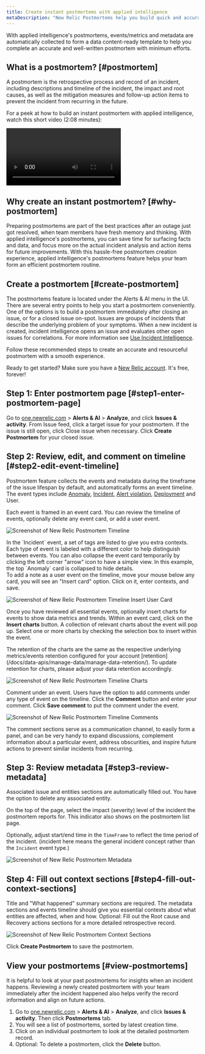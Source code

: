```yaml
---
title: Create instant postmortems with applied intelligence
metaDescription: "New Relic Postmortems help you build quick and accurate postmortems by collecting events/metrics and metadata automatically."
---
```








With applied intelligence's postmortems, events/metrics and metadata are automatically collected to form a data content-ready template to help you complete an accurate and well-written postmortem with minimum efforts.

## What is a postmortem? [#postmortem]

A postmortem is the retrospective process and record of an incident, including descriptions and timeline of the incident, the impact and root causes, as well as the mitigation measures and follow-up action items to prevent the incident from recurring in the future.

For a peek at how to build an instant postmortem with applied intelligence, watch this short video (2:08 minutes):

<Video
  type="wistia"
  id="lok99i6isw"
/>

## Why create an instant postmortem? [#why-postmortem]
Preparing postmortems are part of the best practices after an outage just got resolved, when team members have fresh memory and thinking.
With applied intelligence's postmortems, you can save time for surfacing facts and data, and focus more on the actual incident analysis and action items for future improvements. With this hassle-free postmortem creation experience, applied intelligence's postmortems feature helps your team form an efficient postmortem routine.

## Create a postmortem [#create-postmortem]

The postmortems feature is located under the Alerts & AI menu in the UI. There are several entry points to help you start a postmortem conveniently. One of the options is to build a postmortem immediately after closing an issue, or for a closed issue on-spot.
Issues are groups of incidents that describe the underlying problem of your symptoms. When a new incident is created, incident intelligence opens an issue and evaluates other open issues for correlations. For more information see [Use Incident Intelligence](/docs/alerts-applied-intelligence/applied-intelligence/incident-intelligence/use-incident-intelligence/).

Follow these recommended steps to create an accurate and resourceful postmortem with a smooth experience.

Ready to get started? Make sure you have a [New Relic account](https://newrelic.com/signup). It's free, forever!

## Step 1: Enter postmortem page [#step1-enter-postmortem-page]

Go to [one.newrelic.com](https://one.newrelic.com) &gt; **Alerts & AI** &gt; **Analyze**, and click **Issues & activity**. 
From Issue feed, click a target issue for your postmortem.
If the issue is still open, click Close issue when necessary.
Click **Create Postmortem** for your closed issue. 

## Step 2: Review, edit, and comment on timeline [#step2-edit-event-timeline]

Postmortem feature collects the events and metadata during the timeframe of the issue lifespan by default, and automatically forms an event timeline. The event types include [Anomaly](/docs/alerts-applied-intelligence/applied-intelligence/proactive-detection/proactive-detection-applied-intelligence/), [Incident](/docs/alerts-applied-intelligence/applied-intelligence/incident-intelligence/use-incident-intelligence/), [Alert violation](/docs/alerts-applied-intelligence/new-relic-alerts/learn-alerts/introduction-alerts/), [Deployment](/docs/apm/apm-ui-pages/events/deployments-page-view-impact-your-app-users/) and User.

Each event is framed in an event card. You can review the timeline of events, optionally delete any event card, or add a user event.

<img
  title="postmortem-1.png"
  alt="Screenshot of New Relic Postmortem Timeline"
  src={postmortem1}
/>

<figcaption>
  In the `Incident` event, a set of tags are listed to give you extra contexts. Each type of event is labeled with a different color to help distinguish between events. You can also collapse the event card temporarily by clicking the left corner "arrow" icon to have a simple view. In this example, the top `Anomaly` card is collapsed to hide details.
</figcaption>

<Callout variant="tip">
  To add a note as a user event on the timeline, move your mouse below any card, you will see an "Insert card" option. Click on it, enter contexts, and save.
</Callout>

<img
  title="postmortem-2.png"
  alt="Screenshot of New Relic Postmortem Timeline Insert User Card"
  src={postmortem2}
/>

Once you have reviewed all essential events, optionally insert charts for events to show data metrics and trends. Within an event card, click on the **Insert charts** button. A collection of relevant charts about the event will pop up. Select one or more charts by checking the selection box to insert within the event.

<Callout variant="important">
  The retention of the charts are the same as the respective underlying metrics/events retention configured for your account [retention](/docs/data-apis/manage-data/manage-data-retention/). To update retention for charts, please adjust your data retention accordingly.
</Callout>

<img
  title="postmortem-3.png"
  alt="Screenshot of New Relic Postmortem Timeline Charts"
  src={postmortem3}
/>

Comment under an event. Users have the option to add comments under any type of event on the timeline. Click the **Comment** button and enter your comment. Click **Save comment** to put the comment under the event. 

<img
  title="postmortem-4.png"
  alt="Screenshot of New Relic Postmortem Timeline Comments"
  src={postmortem4}
/>

<figcaption>
  The comment sections serve as a communication channel, to easily form a panel, and can be very handy to expand discussions, complement information about a particular event, address obscurities, and inspire future actions to prevent similar incidents from recurring.
</figcaption>

## Step 3: Review metadata [#step3-review-metadata]

Associated issue and entities sections are automatically filled out. You have the option to delete any associated entity.

On the top of the page, select the impact (severity) level of the incident the postmortem reports for. This indicator also shows on the postmortem list page.

Optionally, adjust start/end time in the `TimeFrame` to reflect the time period of the incident. (incident here means the general incident concept rather than the `Incident` event type.)

<img
  title="postmortem-5.png"
  alt="Screenshot of New Relic Postmortem Metadata"
  src={postmortem5}
/>

## Step 4: Fill out context sections [#step4-fill-out-context-sections]

Title and "What happened" summary sections are required. The metadata sections and events timeline should give you essential contexts about what entities are affected, when and how. Optional: Fill out the Root cause and Recovery actions sections for a more detailed retrospective record.

<img
  title="postmortem-6.png"
  alt="Screenshot of New Relic Postmortem Context Sections"
  src={postmortem6}
/>

Click **Create Postmortem** to save the postmortem.

## View your postmortems [#view-postmortems]

It is helpful to look at your past postmortems for insights when an incident happens. Reviewing a newly created postmortem with your team immediately after the incident happened also helps verify the record information and align on future actions.

1. Go to [one.newrelic.com](https://one.newrelic.com) &gt; **Alerts & AI** &gt; **Analyze**, and click **Issues & activity**. Then click **Postmortems** tab.
2. You will see a list of postmortems, sorted by latest creation time.
3. Click on an individual postmortem to look at the detailed postmortem record.
4. Optional: To delete a postmortem, click the **Delete** button.
